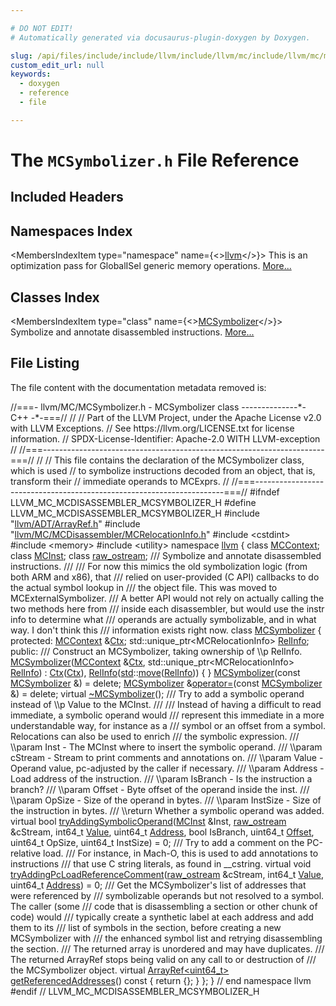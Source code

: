 ```yaml
---

# DO NOT EDIT!
# Automatically generated via docusaurus-plugin-doxygen by Doxygen.

slug: /api/files/include/include/llvm/include/llvm/mc/include/llvm/mc/mcdisassembler/mcsymbolizer-h
custom_edit_url: null
keywords:
  - doxygen
  - reference
  - file

---
```





# The `MCSymbolizer.h` File Reference

<DoxygenPage pluginConfig={pluginConfig}>



## Included Headers

<IncludesList>
<IncludesListItem
  filePath="llvm/ADT/ArrayRef.h"
  permalink="/docs/api/files/include/include/llvm/include/llvm/adt/arrayref-h"
  isLocal="true" />
<IncludesListItem
  filePath="llvm/MC/MCDisassembler/MCRelocationInfo.h"
  permalink="/docs/api/files/include/include/llvm/include/llvm/mc/include/llvm/mc/mcdisassembler/mcrelocationinfo-h"
  isLocal="true" />
<IncludesListItem
  filePath="cstdint"
  permalink=""
  isLocal="false" />
<IncludesListItem
  filePath="memory"
  permalink=""
  isLocal="false" />
<IncludesListItem
  filePath="utility"
  permalink=""
  isLocal="false" />
</IncludesList>

## Namespaces Index

<MembersIndex>

<MembersIndexItem
  type="namespace"
  name={<><a href="/docs/api/namespaces/llvm">llvm</a></>}>
This is an optimization pass for GlobalISel generic memory operations. <a href="/docs/api/namespaces/llvm/#details">More...</a>
</MembersIndexItem>

</MembersIndex>

## Classes Index

<MembersIndex>

<MembersIndexItem
  type="class"
  name={<><a href="/docs/api/classes/llvm/mcsymbolizer">MCSymbolizer</a></>}>
Symbolize and annotate disassembled instructions. <a href="/docs/api/classes/llvm/mcsymbolizer/#details">More...</a>
</MembersIndexItem>

</MembersIndex>


## File Listing

The file content with the documentation metadata removed is:

<ProgramListing>

<Link id="l00001" /><CodeLine lineNumber="1"><span class="doxyHighlightComment">//===- llvm/MC/MCSymbolizer.h - MCSymbolizer class --------------&#42;- C++ -&#42;-===//</span></CodeLine>
<Link id="l00002" /><CodeLine lineNumber="2"><span class="doxyHighlightComment">//</span></CodeLine>
<Link id="l00003" /><CodeLine lineNumber="3"><span class="doxyHighlightComment">// Part of the LLVM Project, under the Apache License v2.0 with LLVM Exceptions.</span></CodeLine>
<Link id="l00004" /><CodeLine lineNumber="4"><span class="doxyHighlightComment">// See https://llvm.org/LICENSE.txt for license information.</span></CodeLine>
<Link id="l00005" /><CodeLine lineNumber="5"><span class="doxyHighlightComment">// SPDX-License-Identifier: Apache-2.0 WITH LLVM-exception</span></CodeLine>
<Link id="l00006" /><CodeLine lineNumber="6"><span class="doxyHighlightComment">//</span></CodeLine>
<Link id="l00007" /><CodeLine lineNumber="7"><span class="doxyHighlightComment">//===----------------------------------------------------------------------===//</span></CodeLine>
<Link id="l00008" /><CodeLine lineNumber="8"><span class="doxyHighlightComment">//</span></CodeLine>
<Link id="l00009" /><CodeLine lineNumber="9"><span class="doxyHighlightComment">// This file contains the declaration of the MCSymbolizer class, which is used</span></CodeLine>
<Link id="l00010" /><CodeLine lineNumber="10"><span class="doxyHighlightComment">// to symbolize instructions decoded from an object, that is, transform their</span></CodeLine>
<Link id="l00011" /><CodeLine lineNumber="11"><span class="doxyHighlightComment">// immediate operands to MCExprs.</span></CodeLine>
<Link id="l00012" /><CodeLine lineNumber="12"><span class="doxyHighlightComment">//</span></CodeLine>
<Link id="l00013" /><CodeLine lineNumber="13"><span class="doxyHighlightComment">//===----------------------------------------------------------------------===//</span></CodeLine>
<Link id="l00014" /><CodeLine lineNumber="14"></CodeLine>
<Link id="l00015" /><CodeLine lineNumber="15"><span class="doxyHighlightPreprocessor">#ifndef LLVM&#95;MC&#95;MCDISASSEMBLER&#95;MCSYMBOLIZER&#95;H</span></CodeLine>
<Link id="l00016" /><CodeLine lineNumber="16"><span class="doxyHighlightPreprocessor">#define LLVM&#95;MC&#95;MCDISASSEMBLER&#95;MCSYMBOLIZER&#95;H</span></CodeLine>
<Link id="l00017" /><CodeLine lineNumber="17"></CodeLine>
<Link id="l00018" /><CodeLine lineNumber="18"><span class="doxyHighlightPreprocessor">#include &quot;<a href="/docs/api/files/include/include/llvm/include/llvm/adt/arrayref-h">llvm/ADT/ArrayRef.h</a>&quot;</span></CodeLine>
<Link id="l00019" /><CodeLine lineNumber="19"><span class="doxyHighlightPreprocessor">#include &quot;<a href="/docs/api/files/include/include/llvm/include/llvm/mc/include/llvm/mc/mcdisassembler/mcrelocationinfo-h">llvm/MC/MCDisassembler/MCRelocationInfo.h</a>&quot;</span></CodeLine>
<Link id="l00020" /><CodeLine lineNumber="20"><span class="doxyHighlightPreprocessor">#include &lt;cstdint&gt;</span></CodeLine>
<Link id="l00021" /><CodeLine lineNumber="21"><span class="doxyHighlightPreprocessor">#include &lt;memory&gt;</span></CodeLine>
<Link id="l00022" /><CodeLine lineNumber="22"><span class="doxyHighlightPreprocessor">#include &lt;utility&gt;</span></CodeLine>
<Link id="l00023" /><CodeLine lineNumber="23"></CodeLine>
<Link id="l00024" /><CodeLine lineNumber="24"><span class="doxyHighlightKeyword">namespace </span><span class="doxyHighlight"><a href="/docs/api/namespaces/llvm">llvm</a> &#123;</span></CodeLine>
<Link id="l00025" /><CodeLine lineNumber="25"></CodeLine>
<Link id="l00026" /><CodeLine lineNumber="26"><span class="doxyHighlightKeyword">class </span><span class="doxyHighlight"><a href="/docs/api/classes/llvm/mccontext">MCContext</a>;</span></CodeLine>
<Link id="l00027" /><CodeLine lineNumber="27"><span class="doxyHighlightKeyword">class </span><span class="doxyHighlight"><a href="/docs/api/classes/llvm/mcinst">MCInst</a>;</span></CodeLine>
<Link id="l00028" /><CodeLine lineNumber="28"><span class="doxyHighlightKeyword">class </span><span class="doxyHighlight"><a href="/docs/api/classes/llvm/raw-ostream">raw&#95;ostream</a>;</span></CodeLine>
<Link id="l00029" /><CodeLine lineNumber="29"></CodeLine>
<Link id="l00030" /><CodeLine lineNumber="30"><span class="doxyHighlightComment">/// Symbolize and annotate disassembled instructions.</span></CodeLine>
<Link id="l00031" /><CodeLine lineNumber="31"><span class="doxyHighlightComment">///</span></CodeLine>
<Link id="l00032" /><CodeLine lineNumber="32"><span class="doxyHighlightComment">/// For now this mimics the old symbolization logic (from both ARM and x86), that</span></CodeLine>
<Link id="l00033" /><CodeLine lineNumber="33"><span class="doxyHighlightComment">/// relied on user-provided (C API) callbacks to do the actual symbol lookup in</span></CodeLine>
<Link id="l00034" /><CodeLine lineNumber="34"><span class="doxyHighlightComment">/// the object file. This was moved to MCExternalSymbolizer.</span></CodeLine>
<Link id="l00035" /><CodeLine lineNumber="35"><span class="doxyHighlightComment">/// A better API would not rely on actually calling the two methods here from</span></CodeLine>
<Link id="l00036" /><CodeLine lineNumber="36"><span class="doxyHighlightComment">/// inside each disassembler, but would use the instr info to determine what</span></CodeLine>
<Link id="l00037" /><CodeLine lineNumber="37"><span class="doxyHighlightComment">/// operands are actually symbolizable, and in what way. I don&#39;t think this</span></CodeLine>
<Link id="l00038" /><CodeLine lineNumber="38"><span class="doxyHighlightComment">/// information exists right now.</span></CodeLine>
<Link id="l00039" /><CodeLine lineNumber="39" lineLink="/docs/api/classes/llvm/mcsymbolizer"><span class="doxyHighlightKeyword">class </span><span class="doxyHighlight"><a href="/docs/api/classes/llvm/mcsymbolizer/#a00aa95cc168a100bdcaed4030479a064">MCSymbolizer</a> &#123;</span></CodeLine>
<Link id="l00040" /><CodeLine lineNumber="40"><span class="doxyHighlightKeyword">protected</span><span class="doxyHighlight">:</span></CodeLine>
<Link id="l00041" /><CodeLine lineNumber="41" lineLink="/docs/api/classes/llvm/mcsymbolizer/#ae7ae949c9f9c53c3e6e8c29799753c01"><span class="doxyHighlight">  <a href="/docs/api/classes/llvm/mccontext">MCContext</a> &amp;<a href="/docs/api/classes/llvm/mcsymbolizer/#ae7ae949c9f9c53c3e6e8c29799753c01">Ctx</a>;</span></CodeLine>
<Link id="l00042" /><CodeLine lineNumber="42" lineLink="/docs/api/classes/llvm/mcsymbolizer/#a65399cf3fad4593f48477a0962ddd074"><span class="doxyHighlight">  std::unique&#95;ptr&lt;MCRelocationInfo&gt; <a href="/docs/api/classes/llvm/mcsymbolizer/#a65399cf3fad4593f48477a0962ddd074">RelInfo</a>;</span></CodeLine>
<Link id="l00043" /><CodeLine lineNumber="43"></CodeLine>
<Link id="l00044" /><CodeLine lineNumber="44"><span class="doxyHighlightKeyword">public</span><span class="doxyHighlight">:</span></CodeLine>
<Link id="l00045" /><CodeLine lineNumber="45"><span class="doxyHighlightComment">  /// Construct an MCSymbolizer, taking ownership of \\p RelInfo.</span></CodeLine>
<Link id="l00046" /><CodeLine lineNumber="46" lineLink="/docs/api/classes/llvm/mcsymbolizer/#a00aa95cc168a100bdcaed4030479a064"><span class="doxyHighlight">  <a href="/docs/api/classes/llvm/mcsymbolizer/#a00aa95cc168a100bdcaed4030479a064">MCSymbolizer</a>(<a href="/docs/api/classes/llvm/mccontext">MCContext</a> &amp;<a href="/docs/api/classes/llvm/mcsymbolizer/#ae7ae949c9f9c53c3e6e8c29799753c01">Ctx</a>, std::unique&#95;ptr&lt;MCRelocationInfo&gt; <a href="/docs/api/classes/llvm/mcsymbolizer/#a65399cf3fad4593f48477a0962ddd074">RelInfo</a>)</span></CodeLine>
<Link id="l00047" /><CodeLine lineNumber="47"><span class="doxyHighlight">    : <a href="/docs/api/classes/llvm/mcsymbolizer/#ae7ae949c9f9c53c3e6e8c29799753c01">Ctx</a>(<a href="/docs/api/classes/llvm/mcsymbolizer/#ae7ae949c9f9c53c3e6e8c29799753c01">Ctx</a>), <a href="/docs/api/classes/llvm/mcsymbolizer/#a65399cf3fad4593f48477a0962ddd074">RelInfo</a>(<a href="/docs/api/namespaces/std">std</a>::<a href="/docs/api/namespaces/llvm/#abfc9c7ecf70f66901e439f7c04ef3dbb">move</a>(<a href="/docs/api/classes/llvm/mcsymbolizer/#a65399cf3fad4593f48477a0962ddd074">RelInfo</a>)) &#123;</span></CodeLine>
<Link id="l00048" /><CodeLine lineNumber="48"><span class="doxyHighlight">  &#125;</span></CodeLine>
<Link id="l00049" /><CodeLine lineNumber="49"></CodeLine>
<Link id="l00050" /><CodeLine lineNumber="50" lineLink="/docs/api/classes/llvm/mcsymbolizer/#ab4d3568a8e152aea7d097968b7795928"><span class="doxyHighlight">  <a href="/docs/api/classes/llvm/mcsymbolizer/#ab4d3568a8e152aea7d097968b7795928">MCSymbolizer</a>(</span><span class="doxyHighlightKeyword">const</span><span class="doxyHighlight"> <a href="/docs/api/classes/llvm/mcsymbolizer/#a00aa95cc168a100bdcaed4030479a064">MCSymbolizer</a> &amp;) = </span><span class="doxyHighlightKeyword">delete</span><span class="doxyHighlight">;</span></CodeLine>
<Link id="l00051" /><CodeLine lineNumber="51" lineLink="/docs/api/classes/llvm/mcsymbolizer/#a9602b13c6a3bcda6ee076454b38aef94"><span class="doxyHighlight">  <a href="/docs/api/classes/llvm/mcsymbolizer/#a00aa95cc168a100bdcaed4030479a064">MCSymbolizer</a> &amp;<a href="/docs/api/classes/llvm/mcsymbolizer/#a9602b13c6a3bcda6ee076454b38aef94">operator=</a>(</span><span class="doxyHighlightKeyword">const</span><span class="doxyHighlight"> <a href="/docs/api/classes/llvm/mcsymbolizer/#a00aa95cc168a100bdcaed4030479a064">MCSymbolizer</a> &amp;) = </span><span class="doxyHighlightKeyword">delete</span><span class="doxyHighlight">;</span></CodeLine>
<Link id="l00052" /><CodeLine lineNumber="52" lineLink="/docs/api/classes/llvm/mcsymbolizer/#aa3aed29e95874a781030e7041069fdd6"><span class="doxyHighlight">  </span><span class="doxyHighlightKeyword">virtual</span><span class="doxyHighlight"> <a href="/docs/api/classes/llvm/mcsymbolizer/#aa3aed29e95874a781030e7041069fdd6">~MCSymbolizer</a>();</span></CodeLine>
<Link id="l00053" /><CodeLine lineNumber="53"></CodeLine>
<Link id="l00054" /><CodeLine lineNumber="54"><span class="doxyHighlightComment">  /// Try to add a symbolic operand instead of \\p Value to the MCInst.</span></CodeLine>
<Link id="l00055" /><CodeLine lineNumber="55"><span class="doxyHighlightComment">  ///</span></CodeLine>
<Link id="l00056" /><CodeLine lineNumber="56"><span class="doxyHighlightComment">  /// Instead of having a difficult to read immediate, a symbolic operand would</span></CodeLine>
<Link id="l00057" /><CodeLine lineNumber="57"><span class="doxyHighlightComment">  /// represent this immediate in a more understandable way, for instance as a</span></CodeLine>
<Link id="l00058" /><CodeLine lineNumber="58"><span class="doxyHighlightComment">  /// symbol or an offset from a symbol. Relocations can also be used to enrich</span></CodeLine>
<Link id="l00059" /><CodeLine lineNumber="59"><span class="doxyHighlightComment">  /// the symbolic expression.</span></CodeLine>
<Link id="l00060" /><CodeLine lineNumber="60"><span class="doxyHighlightComment">  /// \\param Inst      - The MCInst where to insert the symbolic operand.</span></CodeLine>
<Link id="l00061" /><CodeLine lineNumber="61"><span class="doxyHighlightComment">  /// \\param cStream   - Stream to print comments and annotations on.</span></CodeLine>
<Link id="l00062" /><CodeLine lineNumber="62"><span class="doxyHighlightComment">  /// \\param Value     - Operand value, pc-adjusted by the caller if necessary.</span></CodeLine>
<Link id="l00063" /><CodeLine lineNumber="63"><span class="doxyHighlightComment">  /// \\param Address   - Load address of the instruction.</span></CodeLine>
<Link id="l00064" /><CodeLine lineNumber="64"><span class="doxyHighlightComment">  /// \\param IsBranch  - Is the instruction a branch?</span></CodeLine>
<Link id="l00065" /><CodeLine lineNumber="65"><span class="doxyHighlightComment">  /// \\param Offset    - Byte offset of the operand inside the inst.</span></CodeLine>
<Link id="l00066" /><CodeLine lineNumber="66"><span class="doxyHighlightComment">  /// \\param OpSize    - Size of the operand in bytes.</span></CodeLine>
<Link id="l00067" /><CodeLine lineNumber="67"><span class="doxyHighlightComment">  /// \\param InstSize  - Size of the instruction in bytes.</span></CodeLine>
<Link id="l00068" /><CodeLine lineNumber="68"><span class="doxyHighlightComment">  /// \\return Whether a symbolic operand was added.</span></CodeLine>
<Link id="l00069" /><CodeLine lineNumber="69" lineLink="/docs/api/classes/llvm/mcsymbolizer/#adac4188cce487f7706a299575df4f684"><span class="doxyHighlight">  </span><span class="doxyHighlightKeyword">virtual</span><span class="doxyHighlight"> </span><span class="doxyHighlightKeywordType">bool</span><span class="doxyHighlight"> <a href="/docs/api/classes/llvm/mcsymbolizer/#adac4188cce487f7706a299575df4f684">tryAddingSymbolicOperand</a>(<a href="/docs/api/classes/llvm/mcinst">MCInst</a> &amp;Inst, <a href="/docs/api/classes/llvm/raw-ostream">raw&#95;ostream</a> &amp;cStream,</span></CodeLine>
<Link id="l00070" /><CodeLine lineNumber="70"><span class="doxyHighlight">                                        int64&#95;t <a href="/docs/api/classes/llvm/value">Value</a>, uint64&#95;t <a href="/docs/api/namespaces/llvm/#a8e02bbea14c70bab55fbc1384e1472d9add7bf230fde8d4836917806aff6a6b27">Address</a>,</span></CodeLine>
<Link id="l00071" /><CodeLine lineNumber="71"><span class="doxyHighlight">                                        </span><span class="doxyHighlightKeywordType">bool</span><span class="doxyHighlight"> IsBranch, uint64&#95;t <a href="/docs/api/namespaces/llvm/#a05f5b9a11bdcc5feba62899f95dcf878a3134224cba2545bc57954d3b072aebb4">Offset</a>,</span></CodeLine>
<Link id="l00072" /><CodeLine lineNumber="72"><span class="doxyHighlight">                                        uint64&#95;t OpSize, uint64&#95;t InstSize) = 0;</span></CodeLine>
<Link id="l00073" /><CodeLine lineNumber="73"></CodeLine>
<Link id="l00074" /><CodeLine lineNumber="74"><span class="doxyHighlightComment">  /// Try to add a comment on the PC-relative load.</span></CodeLine>
<Link id="l00075" /><CodeLine lineNumber="75"><span class="doxyHighlightComment">  /// For instance, in Mach-O, this is used to add annotations to instructions</span></CodeLine>
<Link id="l00076" /><CodeLine lineNumber="76"><span class="doxyHighlightComment">  /// that use C string literals, as found in &#95;&#95;cstring.</span></CodeLine>
<Link id="l00077" /><CodeLine lineNumber="77" lineLink="/docs/api/classes/llvm/mcsymbolizer/#aa88d2b02364ed21ffd55212185593c30"><span class="doxyHighlight">  </span><span class="doxyHighlightKeyword">virtual</span><span class="doxyHighlight"> </span><span class="doxyHighlightKeywordType">void</span><span class="doxyHighlight"> <a href="/docs/api/classes/llvm/mcsymbolizer/#aa88d2b02364ed21ffd55212185593c30">tryAddingPcLoadReferenceComment</a>(<a href="/docs/api/classes/llvm/raw-ostream">raw&#95;ostream</a> &amp;cStream,</span></CodeLine>
<Link id="l00078" /><CodeLine lineNumber="78"><span class="doxyHighlight">                                               int64&#95;t <a href="/docs/api/classes/llvm/value">Value</a>,</span></CodeLine>
<Link id="l00079" /><CodeLine lineNumber="79"><span class="doxyHighlight">                                               uint64&#95;t <a href="/docs/api/namespaces/llvm/#a8e02bbea14c70bab55fbc1384e1472d9add7bf230fde8d4836917806aff6a6b27">Address</a>) = 0;</span></CodeLine>
<Link id="l00080" /><CodeLine lineNumber="80"></CodeLine>
<Link id="l00081" /><CodeLine lineNumber="81"><span class="doxyHighlightComment">  /// Get the MCSymbolizer&#39;s list of addresses that were referenced by</span></CodeLine>
<Link id="l00082" /><CodeLine lineNumber="82"><span class="doxyHighlightComment">  /// symbolizable operands but not resolved to a symbol. The caller (some</span></CodeLine>
<Link id="l00083" /><CodeLine lineNumber="83"><span class="doxyHighlightComment">  /// code that is disassembling a section or other chunk of code) would</span></CodeLine>
<Link id="l00084" /><CodeLine lineNumber="84"><span class="doxyHighlightComment">  /// typically create a synthetic label at each address and add them to its</span></CodeLine>
<Link id="l00085" /><CodeLine lineNumber="85"><span class="doxyHighlightComment">  /// list of symbols in the section, before creating a new MCSymbolizer with</span></CodeLine>
<Link id="l00086" /><CodeLine lineNumber="86"><span class="doxyHighlightComment">  /// the enhanced symbol list and retrying disassembling the section.</span></CodeLine>
<Link id="l00087" /><CodeLine lineNumber="87"><span class="doxyHighlightComment">  /// The returned array is unordered and may have duplicates.</span></CodeLine>
<Link id="l00088" /><CodeLine lineNumber="88"><span class="doxyHighlightComment">  /// The returned ArrayRef stops being valid on any call to or destruction of</span></CodeLine>
<Link id="l00089" /><CodeLine lineNumber="89"><span class="doxyHighlightComment">  /// the MCSymbolizer object.</span></CodeLine>
<Link id="l00090" /><CodeLine lineNumber="90" lineLink="/docs/api/classes/llvm/mcsymbolizer/#aff22a92530c025154e8c3aa07d887b2c"><span class="doxyHighlight">  </span><span class="doxyHighlightKeyword">virtual</span><span class="doxyHighlight"> <a href="/docs/api/classes/llvm/arrayref">ArrayRef&lt;uint64&#95;t&gt;</a> <a href="/docs/api/classes/llvm/mcsymbolizer/#aff22a92530c025154e8c3aa07d887b2c">getReferencedAddresses</a>()</span><span class="doxyHighlightKeyword"> const </span><span class="doxyHighlight">&#123; </span><span class="doxyHighlightKeywordFlow">return</span><span class="doxyHighlight"> &#123;&#125;; &#125;</span></CodeLine>
<Link id="l00091" /><CodeLine lineNumber="91"><span class="doxyHighlight">&#125;;</span></CodeLine>
<Link id="l00092" /><CodeLine lineNumber="92"></CodeLine>
<Link id="l00093" /><CodeLine lineNumber="93"><span class="doxyHighlight">&#125; </span><span class="doxyHighlightComment">// end namespace llvm</span></CodeLine>
<Link id="l00094" /><CodeLine lineNumber="94"></CodeLine>
<Link id="l00095" /><CodeLine lineNumber="95"><span class="doxyHighlightPreprocessor">#endif </span><span class="doxyHighlightComment">// LLVM&#95;MC&#95;MCDISASSEMBLER&#95;MCSYMBOLIZER&#95;H</span></CodeLine>

</ProgramListing>


</DoxygenPage>

